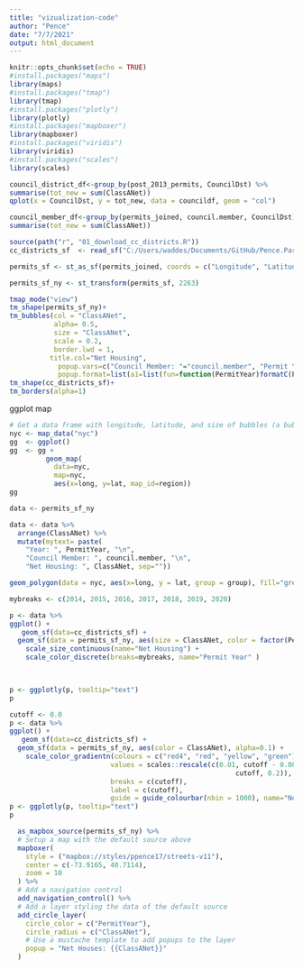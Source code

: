 ```yaml
---
title: "vizualization-code"
author: "Pence"
date: "7/7/2021"
output: html_document
---
```


```r
knitr::opts_chunk$set(echo = TRUE)
#install.packages("maps")
library(maps)
#install.packages("tmap")
library(tmap)
#install.packages("plotly")
library(plotly)
#install.packages("mapboxer")
library(mapboxer)
#install.packages("viridis")
library(viridis)
#install.packages("scales")
library(scales)
```

```r
council_district_df<-group_by(post_2013_permits, CouncilDst) %>%
summarise(tot_new = sum(ClassANet))
qplot(x = CouncilDst, y = tot_new, data = councildf, geom = "col")
```



```r
council_member_df<-group_by(permits_joined, council.member, CouncilDst) %>%
summarise(tot_new = sum(ClassANet))
```


```r
source(path("r", "01_download_cc_districts.R"))
cc_districts_sf  <- read_sf("C:/Users/waddes/Documents/GitHub/Pence.Parker.Project/data/nycc_21b")
```



```r
permits_sf <- st_as_sf(permits_joined, coords = c("Longitude", "Latitude"), crs = 4326)

permits_sf_ny <- st_transform(permits_sf, 2263)
```


```r
tmap_mode("view")
tm_shape(permits_sf_ny)+
tm_bubbles(col = "ClassANet",
           alpha= 0.5,
           size = "ClassANet",
           scale = 0.2,
           border.lwd = 1,
          title.col="Net Housing",
		    popup.vars=c("Council Member: "="council.member", "Permit Year: "="PermitYear","Net Housing: "="ClassANet"),
		    popup.format=list(a1=list(fun=function(PermitYear)formatC(PermitYear, digits=0, format="d")))+
tm_shape(cc_districts_sf)+
tm_borders(alpha=1)

```

ggplot map
```r
# Get a data frame with longitude, latitude, and size of bubbles (a bubble = a city)
nyc <- map_data("nyc")
gg  <- ggplot()
gg  <- gg + 
         geom_map(
           data=nyc, 
           map=nyc,
           aes(x=long, y=lat, map_id=region))
gg

data <- permits_sf_ny 

data <- data %>%
  arrange(ClassANet) %>%
  mutate(mytext= paste(
    "Year: ", PermitYear, "\n",
    "Council Member: ", council.member, "\n",
    "Net Housing: ", ClassANet, sep=""))

geom_polygon(data = nyc, aes(x=long, y = lat, group = group), fill="grey", alpha=0.3)

mybreaks <- c(2014, 2015, 2016, 2017, 2018, 2019, 2020)

p <- data %>%
ggplot() +
   geom_sf(data=cc_districts_sf) +
  geom_sf(data = permits_sf_ny, aes(size = ClassANet, color = factor(PermitYear)), alpha=0.1) +
    scale_size_continuous(name="Net Housing") +
    scale_color_discrete(breaks=mybreaks, name="Permit Year" )
   


p <- ggplotly(p, tooltip="text")
p

cutoff <- 0.0
p <- data %>%
ggplot() +
   geom_sf(data=cc_districts_sf) +
  geom_sf(data = permits_sf_ny, aes(color = ClassANet), alpha=0.1) +
    scale_color_gradientn(colours = c("red4", "red", "yellow", "green"), 
                         values = scales::rescale(c(0.01, cutoff - 0.0000000000000001, 
                                                        cutoff, 0.2)), 
                         breaks = c(cutoff), 
                         label = c(cutoff),
                         guide = guide_colourbar(nbin = 1000), name="Net Housing" )
p <- ggplotly(p, tooltip="text")
p
```
 
```r
 
  as_mapbox_source(permits_sf_ny) %>%
  # Setup a map with the default source above
  mapboxer(
    style = ("mapbox://styles/ppence17/streets-v11"),
    center = c(-73.9165, 40.7114),
    zoom = 10
  ) %>%
  # Add a navigation control
  add_navigation_control() %>%
  # Add a layer styling the data of the default source
  add_circle_layer(
    circle_color = c("PermitYear"),
    circle_radius = c("ClassANet"),
    # Use a mustache template to add popups to the layer
    popup = "Net Houses: {{ClassANet}}"
  )
```
  